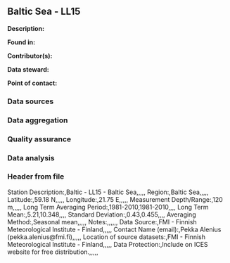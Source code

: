 ## Baltic Sea - LL15

**Description:** 


**Found in:**

**Contributor(s):**

**Data steward:**

**Point of contact:**

### Data sources

### Data aggregation

### Quality assurance

### Data analysis

### Header from file
Station Description:,Baltic - LL15 - Baltic Sea,,,,,
Region:,Baltic Sea,,,,,
Latitude:,59.18 N,,,,,
Longitude:,21.75 E,,,,,
Measurement Depth/Range:,120 m,,,,,
Long Term Averaging Period:,1981-2010,1981-2010,,,,
Long Term Mean:,5.21,10.348,,,,
Standard Deviation:,0.43,0.455,,,,
Averaging Method:,Seasonal mean,,,,,
Notes:,,,,,,
Data Source:,FMI - Finnish Meteorological Institute - Finland,,,,,
Contact Name (email):,Pekka Alenius (pekka.alenius@fmi.fi),,,,,
Location of source datasets:,FMI - Finnish Meteorological Institute - Finland,,,,,
Data Protection:,Include on ICES website for free distribution.,,,,,
